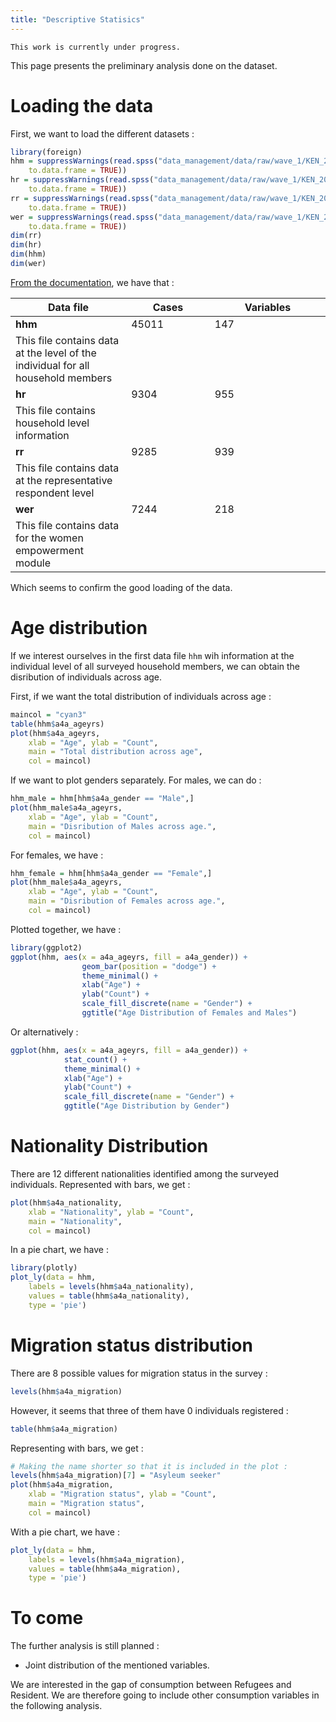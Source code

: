 ```yaml
---
title: "Descriptive Statisics"
---
```


::: {.callout-warning}
    This work is currently under progress.
:::

This page presents the preliminary analysis done on the dataset. 

# Loading the data

First, we want to load the different datasets : 

```r
library(foreign)
hhm = suppressWarnings(read.spss("data_management/data/raw/wave_1/KEN_2022_K-LSRH_v01_M_SPSS/hhm.sav",
    to.data.frame = TRUE))
hr = suppressWarnings(read.spss("data_management/data/raw/wave_1/KEN_2022_K-LSRH_v01_M_SPSS/hr.sav",
    to.data.frame = TRUE))
rr = suppressWarnings(read.spss("data_management/data/raw/wave_1/KEN_2022_K-LSRH_v01_M_SPSS/rr.sav",
    to.data.frame = TRUE))
wer = suppressWarnings(read.spss("data_management/data/raw/wave_1/KEN_2022_K-LSRH_v01_M_SPSS/wer.sav",
    to.data.frame = TRUE))
dim(rr)
dim(hr)
dim(hhm)
dim(wer)
```

[From the documentation](https://microdata.worldbank.org/index.php/catalog/6409/pdf-documentation), we have that : 

| **Data file** | **Cases** | **Variables** |
|---------------|-----------|---------------|
| **hhm**       | 45011     | 147           |
| This file contains data at the level of the individual for all household members |           |               |
| **hr**        | 9304      | 955           |
| This file contains household level information |           |               |
| **rr**        | 9285      | 939           |
| This file contains data at the representative respondent level |           |               |
| **wer**       | 7244      | 218           |
| This file contains data for the women empowerment module |           |               |

Which seems to confirm the good loading of the data. 

# Age distribution

If we interest ourselves in the first data file ``hhm`` wih information at the individual level of all surveyed household members, we can obtain the disribution of individuals across age. 

First, if we want the total distribution of individuals across age :

```r
maincol = "cyan3"
table(hhm$a4a_ageyrs)
plot(hhm$a4a_ageyrs,
    xlab = "Age", ylab = "Count",
    main = "Total distribution across age", 
    col = maincol)
```

If we want to plot genders separately. For males, we can do : 

```r
hhm_male = hhm[hhm$a4a_gender == "Male",]
plot(hhm_male$a4a_ageyrs,
    xlab = "Age", ylab = "Count",
    main = "Disribution of Males across age.",
    col = maincol)
```

For females, we have : 

```r
hhm_female = hhm[hhm$a4a_gender == "Female",]
plot(hhm_male$a4a_ageyrs,
    xlab = "Age", ylab = "Count",
    main = "Disribution of Females across age.",
    col = maincol)
```

Plotted together, we have : 

```r
library(ggplot2)
ggplot(hhm, aes(x = a4a_ageyrs, fill = a4a_gender)) +
                geom_bar(position = "dodge") +
                theme_minimal() +
                xlab("Age") +
                ylab("Count") +
                scale_fill_discrete(name = "Gender") +
                ggtitle("Age Distribution of Females and Males")
```

Or alternatively : 

```r
ggplot(hhm, aes(x = a4a_ageyrs, fill = a4a_gender)) + 
            stat_count() +
            theme_minimal() +
            xlab("Age") +
            ylab("Count") +
            scale_fill_discrete(name = "Gender") +
            ggtitle("Age Distribution by Gender")
```

# Nationality Distribution 

There are 12 different nationalities identified among the surveyed individuals. Represented with bars, we get : 

```r
plot(hhm$a4a_nationality,
    xlab = "Nationality", ylab = "Count",
    main = "Nationality",
    col = maincol)
```

In a pie chart, we have : 

```r
library(plotly)
plot_ly(data = hhm,
    labels = levels(hhm$a4a_nationality), 
    values = table(hhm$a4a_nationality),
    type = 'pie')
```

# Migration status distribution

There are 8 possible values for migration status in the survey : 

```r
levels(hhm$a4a_migration)
```

However, it seems that three of them have 0 individuals registered : 

```r
table(hhm$a4a_migration)
```

Representing with bars, we get : 

```r
# Making the name shorter so that it is included in the plot :
levels(hhm$a4a_migration)[7] = "Asyleum seeker"
plot(hhm$a4a_migration,
    xlab = "Migration status", ylab = "Count",
    main = "Migration status",
    col = maincol)
```

With a pie chart, we have : 

```r
plot_ly(data = hhm,
    labels = levels(hhm$a4a_migration), 
    values = table(hhm$a4a_migration),
    type = 'pie')
```

# To come 

The further analysis is still planned : 

- Joint distribution of the mentioned variables.

We are interested in the gap of consumption between Refugees and Resident.
We are therefore going to include other consumption variables in the following analysis.